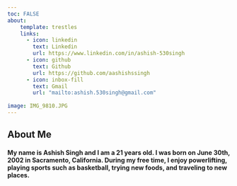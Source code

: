 ```yaml
---
toc: FALSE
about: 
    template: trestles
    links: 
      - icon: linkedin
        text: Linkedin
        url: https://www.linkedin.com/in/ashish-530singh
      - icon: github
        text: Github
        url: https://github.com/aashishssingh
      - icon: inbox-fill
        text: Gmail
        url: "mailto:ashish.530singh@gmail.com"
        
image: IMG_9810.JPG
---
```


## About Me

#### My name is Ashish Singh and I am a 21 years old. I was born on June 30th, 2002 in Sacramento, California. During my free time, I enjoy powerlifting, playing sports such as basketball, trying new foods, and traveling to new places. 


